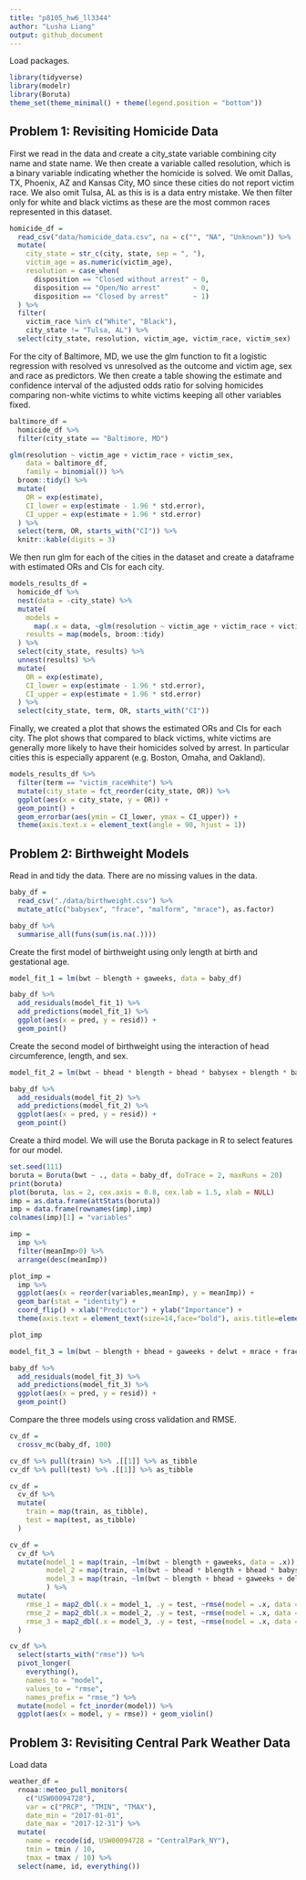 ```yaml
---
title: "p8105_hw6_ll3344"
author: "Lusha Liang"
output: github_document
---
```


Load packages.
```r
library(tidyverse)
library(modelr)
library(Boruta)
theme_set(theme_minimal() + theme(legend.position = "bottom"))
```

## Problem 1: Revisiting Homicide Data 

First we read in the data and create a city_state variable combining city name and state name. We then create a variable called resolution, which is a binary variable indicating whether the homicide is solved. We omit Dallas, TX, Phoenix, AZ and Kansas City, MO since these cities do not report victim race. We also omit Tulsa, AL as this is is a data entry mistake. We then filter only for white and black victims as these are the most common races represented in this dataset. 

```r
homicide_df = 
  read_csv("data/homicide_data.csv", na = c("", "NA", "Unknown")) %>% 
  mutate(
    city_state = str_c(city, state, sep = ", "),
    victim_age = as.numeric(victim_age),
    resolution = case_when(
      disposition == "Closed without arrest" ~ 0,
      disposition == "Open/No arrest"        ~ 0,
      disposition == "Closed by arrest"      ~ 1)
  ) %>% 
  filter(
    victim_race %in% c("White", "Black"),
    city_state != "Tulsa, AL") %>% 
  select(city_state, resolution, victim_age, victim_race, victim_sex)
```

For the city of Baltimore, MD, we use the glm function to fit a logistic regression with resolved vs unresolved as the outcome and victim age, sex and race as predictors. We then create a table showing the estimate and confidence interval of the adjusted odds ratio for solving homicides comparing non-white victims to white victims keeping all other variables fixed.

```r
baltimore_df =
  homicide_df %>% 
  filter(city_state == "Baltimore, MD")

glm(resolution ~ victim_age + victim_race + victim_sex, 
    data = baltimore_df,
    family = binomial()) %>% 
  broom::tidy() %>% 
  mutate(
    OR = exp(estimate),
    CI_lower = exp(estimate - 1.96 * std.error),
    CI_upper = exp(estimate + 1.96 * std.error)
  ) %>% 
  select(term, OR, starts_with("CI")) %>% 
  knitr::kable(digits = 3)
```

We then run glm for each of the cities in the dataset and create a dataframe with estimated ORs and CIs for each city.

```r
models_results_df = 
  homicide_df %>% 
  nest(data = -city_state) %>% 
  mutate(
    models = 
      map(.x = data, ~glm(resolution ~ victim_age + victim_race + victim_sex, data = .x, family = binomial())),
    results = map(models, broom::tidy)
  ) %>% 
  select(city_state, results) %>% 
  unnest(results) %>% 
  mutate(
    OR = exp(estimate),
    CI_lower = exp(estimate - 1.96 * std.error),
    CI_upper = exp(estimate + 1.96 * std.error)
  ) %>% 
  select(city_state, term, OR, starts_with("CI")) 
```

Finally, we created a plot that shows the estimated ORs and CIs for each city. The plot shows that compared to black victims, white victims are generally more likely to have their homicides solved by arrest. In particular cities this is especially apparent (e.g. Boston, Omaha, and Oakland). 

```r
models_results_df %>% 
  filter(term == "victim_raceWhite") %>% 
  mutate(city_state = fct_reorder(city_state, OR)) %>% 
  ggplot(aes(x = city_state, y = OR)) + 
  geom_point() + 
  geom_errorbar(aes(ymin = CI_lower, ymax = CI_upper)) + 
  theme(axis.text.x = element_text(angle = 90, hjust = 1))
```

## Problem 2: Birthweight Models

Read in and tidy the data. There are no missing values in the data. 

```r
baby_df = 
  read_csv("./data/birthweight.csv") %>%
  mutate_at(c("babysex", "frace", "malform", "mrace"), as.factor)

baby_df %>%
  summarise_all(funs(sum(is.na(.))))
```

Create the first model of birthweight using only length at birth and gestational age. 

```r
model_fit_1 = lm(bwt ~ blength + gaweeks, data = baby_df)

baby_df %>% 
  add_residuals(model_fit_1) %>% 
  add_predictions(model_fit_1) %>%
  ggplot(aes(x = pred, y = resid)) + 
  geom_point()
```

Create the second model of birthweight using the interaction of head circumference, length, and sex. 

```r
model_fit_2 = lm(bwt ~ bhead * blength + bhead * babysex + blength * babysex + bhead * blength * babysex, data = baby_df)

baby_df %>% 
  add_residuals(model_fit_2) %>% 
  add_predictions(model_fit_2) %>%
  ggplot(aes(x = pred, y = resid)) + 
  geom_point()
```

Create a third model. We will use the Boruta package in R to select features for our model. 

```r
set.seed(111)
boruta = Boruta(bwt ~ ., data = baby_df, doTrace = 2, maxRuns = 20)
print(boruta)
plot(boruta, las = 2, cex.axis = 0.8, cex.lab = 1.5, xlab = NULL)
imp = as.data.frame(attStats(boruta))
imp = data.frame(rownames(imp),imp)
colnames(imp)[1] = "variables"

imp = 
  imp %>% 
  filter(meanImp>0) %>% 
  arrange(desc(meanImp))

plot_imp = 
  imp %>% 
  ggplot(aes(x = reorder(variables,meanImp), y = meanImp)) + 
  geom_bar(stat = "identity") + 
  coord_flip() + xlab("Predictor") + ylab("Importance") +
  theme(axis.text = element_text(size=14,face="bold"), axis.title=element_text(size=18,face="bold"))

plot_imp

model_fit_3 = lm(bwt ~ blength + bhead + gaweeks + delwt + mrace + frace + wtgain + ppwt + smoken + mheight + momage + fincome, data = baby_df) 

baby_df %>% 
  add_residuals(model_fit_3) %>% 
  add_predictions(model_fit_3) %>%
  ggplot(aes(x = pred, y = resid)) + 
  geom_point()
```

Compare the three models using cross validation and RMSE.
```r
cv_df = 
  crossv_mc(baby_df, 100) 

cv_df %>% pull(train) %>% .[[1]] %>% as_tibble
cv_df %>% pull(test) %>% .[[1]] %>% as_tibble

cv_df = 
  cv_df %>%
  mutate(
    train = map(train, as_tibble),
    test = map(test, as_tibble)
  )

cv_df = 
  cv_df %>%
  mutate(model_1 = map(train, ~lm(bwt ~ blength + gaweeks, data = .x)),
         model_2 = map(train, ~lm(bwt ~ bhead * blength + bhead * babysex + blength * babysex + bhead * blength * babysex, data = .x)),
         model_3 = map(train, ~lm(bwt ~ blength + bhead + gaweeks + delwt + mrace + frace + wtgain + ppwt + smoken + mheight + momage + fincome, data = .x))
         ) %>%
  mutate(
    rmse_1 = map2_dbl(.x = model_1, .y = test, ~rmse(model = .x, data = .y)),
    rmse_2 = map2_dbl(.x = model_2, .y = test, ~rmse(model = .x, data = .y)),
    rmse_3 = map2_dbl(.x = model_3, .y = test, ~rmse(model = .x, data = .y))
  )

cv_df %>% 
  select(starts_with("rmse")) %>% 
  pivot_longer(
    everything(),
    names_to = "model", 
    values_to = "rmse",
    names_prefix = "rmse_") %>% 
  mutate(model = fct_inorder(model)) %>% 
  ggplot(aes(x = model, y = rmse)) + geom_violin()
```

## Problem 3: Revisiting Central Park Weather Data 

Load data

```r
weather_df = 
  rnoaa::meteo_pull_monitors(
    c("USW00094728"),
    var = c("PRCP", "TMIN", "TMAX"), 
    date_min = "2017-01-01",
    date_max = "2017-12-31") %>%
  mutate(
    name = recode(id, USW00094728 = "CentralPark_NY"),
    tmin = tmin / 10,
    tmax = tmax / 10) %>%
  select(name, id, everything())
```

